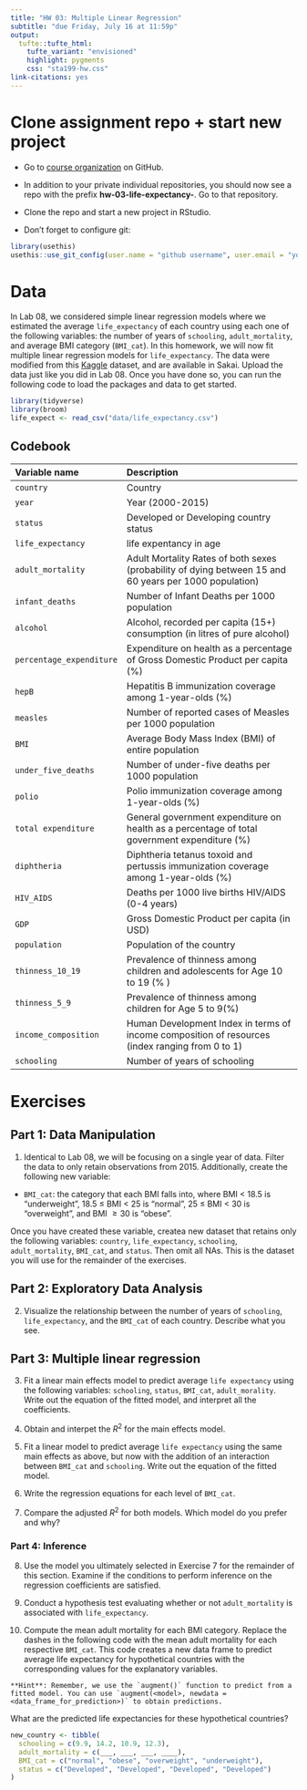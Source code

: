 ```yaml
---
title: "HW 03: Multiple Linear Regression"
subtitle: "due Friday, July 16 at 11:59p"
output: 
  tufte::tufte_html:
    tufte_variant: "envisioned"
    highlight: pygments
    css: "sta199-hw.css"
link-citations: yes
---
```


# Clone assignment repo + start new project

- Go to [course organization](https://github.com/sta199-summer2021) on GitHub.

- In addition to your private individual repositories, you should now see a repo with the prefix **hw-03-life-expectancy-**. Go to that repository.
  
- Clone the repo and start a new project in RStudio.

- Don't forget to configure git:

```r
library(usethis)
usethis::use_git_config(user.name = "github username", user.email = "your email")
```

# Data

In Lab 08, we considered simple linear regression models where we estimated the average `life_expectancy` of each country using each one of the following variables: the number of years of `schooling`, `adult_mortality`, and average BMI category (`BMI_cat`). In this homework, we will now fit multiple linear regression models for `life_expectancy`. The data were modified from this [Kaggle](https://www.kaggle.com/kumarajarshi/life-expectancy-who) dataset, and are available in Sakai. Upload the data just like you did in Lab 08. Once you have done so, you can run the following code to load the packages and data to get started.

```r
library(tidyverse)
library(broom)
life_expect <- read_csv("data/life_expectancy.csv") 
```

## Codebook

| Variable name    | Description 
|:--------|:-------------------------------
| `country` 		     | Country
| `year` 		       | Year (2000-2015)
| `status` 	   | Developed or Developing country status
| `life_expectancy` 		       | life expentancy in age
| `adult_mortality` 	     | Adult Mortality Rates of both sexes (probability of dying between 15 and 60 years per 1000 population)
| `infant_deaths` 		       | Number of Infant Deaths per 1000 population
| `alcohol`  | Alcohol, recorded per capita (15+) consumption (in litres of pure alcohol)
| `percentage_expenditure`   | Expenditure on health as a percentage of Gross Domestic Product per capita (%)
| `hepB`   | Hepatitis B immunization coverage among 1-year-olds (%)
| `measles` 	   | Number of reported cases of Measles per 1000 population
| `BMI` 	   | Average Body Mass Index (BMI) of entire population
| `under_five_deaths`    | Number of under-five deaths per 1000 population
| `polio`    | Polio immunization coverage among 1-year-olds (%)
| `total expenditure`    | General government expenditure on health as a percentage of total government expenditure (%)
| `diphtheria`    | Diphtheria tetanus toxoid and pertussis immunization coverage among 1-year-olds (%)
| `HIV_AIDS`    | Deaths per 1000 live births HIV/AIDS (0-4 years)
| `GDP`    | Gross Domestic Product per capita (in USD)
| `population`    | Population of the country
| `thinness_10_19`    | Prevalence of thinness among children and adolescents for Age 10 to 19 (% )
| `thinness_5_9`    | Prevalence of thinness among children for Age 5 to 9(%)
| `income_composition`    | Human Development Index in terms of income composition of resources (index ranging from 0 to 1)
| `schooling`    | Number of years of schooling

# Exercises

## Part 1: Data Manipulation 

1.  Identical to Lab 08, we will be focusing on a single year of data. Filter the data to only retain observations from 2015. Additionally, create the following new variable:

- `BMI_cat`: the category that each BMI falls into, where BMI < 18.5 is "underweight", 
18.5 $\leq$ BMI $<$ 25 is "normal", 25 $\leq$ BMI $<$ 30 is "overweight", and BMI $\geq 30$ is "obese".

Once you have created these variable, createa new dataset that retains only the following variables: `country`, `life_expectancy`, `schooling`, `adult_mortality`, `BMI_cat`, and `status`.  Then omit all NAs. This is the dataset you will use for the remainder of the exercises.


## Part 2: Exploratory Data Analysis

2. Visualize the relationship between the number of years of `schooling`, `life_expectancy`, and the `BMI_cat` of each country. Describe what you see.

## Part 3: Multiple linear regression

3. Fit a linear main effects model to predict average `life expectancy` using the following variables: `schooling`, `status`, `BMI_cat`, `adult_morality`. Write out the equation of the fitted model, and interpret all the coefficients.

4. Obtain and interpet the $R^2$ for the main effects model.

5. Fit a linear model to predict average `life expectancy` using the same main effects as above, but now with the addition of an interaction between `BMI_cat` and `schooling`.  Write out the equation of the fitted model.

6. Write the regression equations for each level of `BMI_cat`.

7. Compare the adjusted $R^2$ for both models. Which model do you prefer and why?

### Part 4: Inference

8. Use the model you ultimately selected in Exercise 7 for the remainder of this section. Examine if the conditions to perform inference on the regression coefficients are satisfied.

9. Conduct a hypothesis test evaluating whether or not `adult_mortality` is associated with `life_expectancy`.

10. Compute the mean adult mortality for each BMI category. Replace the dashes in the following code with the mean adult mortality for each respective `BMI_cat`. This code creates a new data frame to predict average life expectancy for hypothetical countries with the corresponding values for the explanatory variables.

```marginfigure
**Hint**: Remember, we use the `augment()` function to predict from a fitted model. You can use `augment(<model>, newdata = <data_frame_for_prediction>)` to obtain predictions.
```

What are the predicted life expectancies for these hypothetical countries?


```r
new_country <- tibble(
  schooling = c(9.9, 14.2, 10.9, 12.3),
  adult_mortality = c(___, ___, ___, ____),
  BMI_cat = c("normal", "obese", "overweight", "underweight"),
  status = c("Developed", "Developed", "Developed", "Developed")
)
```



